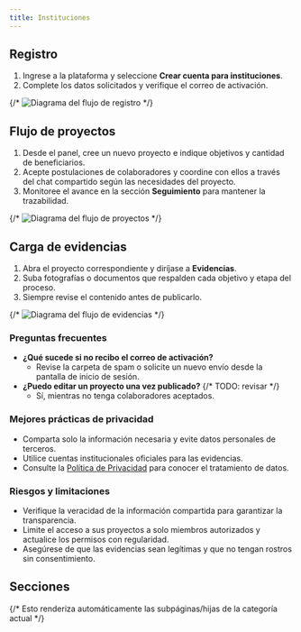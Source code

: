 ```yaml
---
title: Instituciones
---
```




## Registro

1. Ingrese a la plataforma y seleccione **Crear cuenta para instituciones**.
2. Complete los datos solicitados y verifique el correo de activación.

{/* ![Diagrama del flujo de registro](/img/flujo-registro.svg) */}

## Flujo de proyectos

1. Desde el panel, cree un nuevo proyecto e indique objetivos y cantidad de beneficiarios.
2. Acepte postulaciones de colaboradores y coordine con ellos a través del chat compartido según las necesidades del proyecto.
3. Monitoree el avance en la sección **Seguimiento** para mantener la trazabilidad.

{/* ![Diagrama del flujo de proyectos](/img/flujo-proyectos.svg) */}

## Carga de evidencias

1. Abra el proyecto correspondiente y diríjase a **Evidencias**.
2. Suba fotografías o documentos que respalden cada objetivo y etapa del proceso.
3. Siempre revise el contenido antes de publicarlo.

{/* ![Diagrama del flujo de evidencias](/img/flujo-evidencias.svg) */}

### Preguntas frecuentes

- **¿Qué sucede si no recibo el correo de activación?**
  - Revise la carpeta de spam o solicite un nuevo envío desde la pantalla de inicio de sesión.
- **¿Puedo editar un proyecto una vez publicado?** {/* TODO: revisar */}
  - Sí, mientras no tenga colaboradores aceptados.

### Mejores prácticas de privacidad

- Comparta solo la información necesaria y evite datos personales de terceros.
- Utilice cuentas institucionales oficiales para las evidencias.
- Consulte la [Política de Privacidad](/pdf/politicas-condiciones.pdf) para conocer el tratamiento de datos.

### Riesgos y limitaciones

- Verifique la veracidad de la información compartida para garantizar la transparencia.
- Limite el acceso a sus proyectos a solo miembros autorizados y actualice los permisos con regularidad.
- Asegúrese de que las evidencias sean legítimas y que no tengan rostros sin consentimiento.

## Secciones
{/* Esto renderiza automáticamente las subpáginas/hijas de la categoría actual */}
<DocCardList items={useCurrentSidebarCategory().items} />
